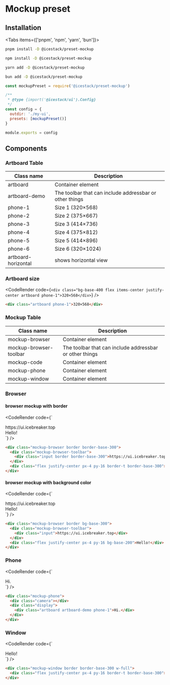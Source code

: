 
# Mockup preset

## Installation

<Tabs items={['pnpm', 'npm', 'yarn', 'bun']}>
  <Tab>

```bash
pnpm install -D @icestack/preset-mockup
```

</Tab>
  <Tab>
  
```bash
npm install -D @icestack/preset-mockup
```

</Tab>
  <Tab>

```bash
yarn add -D @icestack/preset-mockup
```

</Tab>
  <Tab>

```bash
bun add -D @icestack/preset-mockup
```

</Tab>
</Tabs>

```js filename="icestack.config.cjs"
const mockupPreset = require('@icestack/preset-mockup')

/**
 * @type {import('@icestack/ui').Config}
 */
const config = {
  outdir: './my-ui',
  presets: [mockupPreset()]
}

module.exports = config
```

## Components

### Artboard Table

| Class name          | Description                                             |
| ------------------- | ------------------------------------------------------- |
| artboard            | Container element                                       |
| artboard-demo       | The toolbar that can include addressbar or other things |
| phone-1             | Size 1 (320×568)                                        |
| phone-2             | Size 2 (375×667)                                        |
| phone-3             | Size 3 (414×736)                                        |
| phone-4             | Size 4 (375×812)                                        |
| phone-5             | Size 5 (414×896)                                        |
| phone-6             | Size 6 (320×1024)                                       |
| artboard-horizontal | shows horizontal view                                   |

### Artboard size

<CodeRender
  code={`<div class="bg-base-400 flex items-center justify-center artboard phone-1">320×568</div>`}
/>

```html
<div class="artboard phone-1">320×568</div>
```

### Mockup Table

| Class name             | Description                                             |
| ---------------------- | ------------------------------------------------------- |
| mockup-browser         | Container element                                       |
| mockup-browser-toolbar | The toolbar that can include addressbar or other things |
| mockup-code            | Container element                                       |
| mockup-phone           | Container element                                       |
| mockup-window          | Container element                                       |

### Browser

#### browser mockup with border

<CodeRender
  code={`<div class="mockup-browser border border-base-300">
  <div class="mockup-browser-toolbar">
    <div class="input border border-base-300">https://ui.icebreaker.top</div>
  </div>
  <div class="flex justify-center px-4 py-16 border-t border-base-300">Hello!</div>
</div>`}
/>

```html
<div class="mockup-browser border border-base-300">
  <div class="mockup-browser-toolbar">
    <div class="input border border-base-300">https://ui.icebreaker.top</div>
  </div>
  <div class="flex justify-center px-4 py-16 border-t border-base-300">Hello!</div>
</div>
```

#### browser mockup with background color

<CodeRender
  code={`<div class="mockup-browser border bg-base-300">
  <div class="mockup-browser-toolbar">
    <div class="input">https://ui.icebreaker.top</div>
  </div>
  <div class="flex justify-center px-4 py-16 bg-base-200">Hello!</div>
</div>`}
/>

```html
<div class="mockup-browser border bg-base-300">
  <div class="mockup-browser-toolbar">
    <div class="input">https://ui.icebreaker.top</div>
  </div>
  <div class="flex justify-center px-4 py-16 bg-base-200">Hello!</div>
</div>
```

### Phone

<CodeRender
  code={`<div class="mockup-phone">
  <div class="camera"></div> 
  <div class="display">
    <div class="artboard artboard-demo phone-1">Hi.</div>
  </div>
</div>`}
/>

```html
<div class="mockup-phone">
  <div class="camera"></div>
  <div class="display">
    <div class="artboard artboard-demo phone-1">Hi.</div>
  </div>
</div>
```

### Window

<CodeRender
  code={`<div class="mockup-window border border-base-300 w-full">
  <div class="flex justify-center px-4 py-16 border-t border-base-300">Hello!</div>
</div>`}
/>

```html
<div class="mockup-window border border-base-300 w-full">
  <div class="flex justify-center px-4 py-16 border-t border-base-300">Hello!</div>
</div>
```
